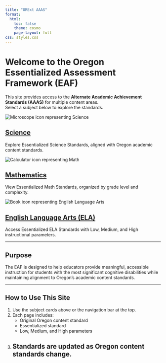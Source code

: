 ```yaml
---
title: "ORExt AAAS"
format:
  html:
    toc: false
    theme: cosmo
    page-layout: full
css: styles.css
---
```


# Welcome to the Oregon Essentialized Assessment Framework (EAF)

This site provides access to the **Alternate Academic Achievement Standards (AAAS)** for multiple content areas.  
Select a subject below to explore the standards.

<div class="card-grid">

<div class="card">
  <img src="images/science-icon.svg" alt="Microscope icon representing Science" class="card-icon" />
  <h2><a href="science.qmd">Science</a></h2>
  <p>Explore Essentialized Science Standards, aligned with Oregon academic content standards.</p>
</div>

<div class="card">
  <img src="images/math-icon.svg" alt="Calculator icon representing Math" class="card-icon" />
  <h2><a href="math.qmd">Mathematics</a></h2>
  <p>View Essentialized Math Standards, organized by grade level and complexity.</p>
</div>

<div class="card">
  <img src="images/ela-icon.svg" alt="Book icon representing English Language Arts" class="card-icon" />
  <h2><a href="ela.qmd">English Language Arts (ELA)</a></h2>
  <p>Access Essentialized ELA Standards with Low, Medium, and High instructional parameters.</p>
</div>

</div>

---

## Purpose

The EAF is designed to help educators provide meaningful, accessible instruction for students with the most significant cognitive disabilities while maintaining alignment to Oregon’s academic content standards.

---

## How to Use This Site

1. Use the subject cards above or the navigation bar at the top.
2. Each page includes:
   - Original Oregon content standard
   - Essentialized standard
   - Low, Medium, and High parameters
3. Standards are updated as Oregon content standards change.
---
